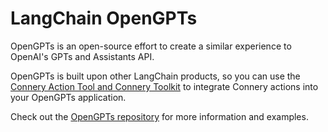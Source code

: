 # LangChain OpenGPTs

OpenGPTs is an open-source effort to create a similar experience to OpenAI's GPTs and Assistants API.

OpenGPTs is built upon other LangChain products, so you can use the [Connery Action Tool and Connery Toolkit](/docs/clients/langchain/tools) to integrate Connery actions into your OpenGPTs application.

Check out the [OpenGPTs repository](https://github.com/langchain-ai/opengpts) for more information and examples.
